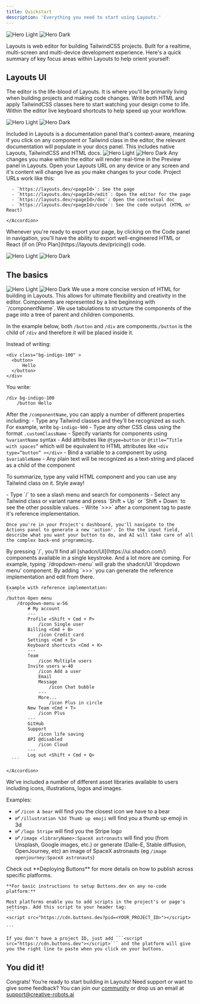 ```yaml
---
title: Quickstart
description: 'Everything you need to start using Layouts.'
---
```


<img
  className="block dark:hidden"
  src="/images/docs-hero-light.svg"
  alt="Hero Light"
/>
<img
  className="hidden dark:block"
  src="/images/docs-hero-light.svg"
  alt="Hero Dark"
/>

Layouts is web editor for building TailwindCSS projects. Built for a realtime, multi-screen and multi-device development experience.
Here's a quick summary of key focus areas within Layouts to help orient yourself:


## Layouts UI

<AccordionGroup>
  <Accordion title="Editor" icon="Text">
  The editor is the life-blood of Layouts. It is where you'll be primarily living when building projects and making code changes.
  Write both HTML and apply TailwindCSS classes here to start watching your design come to life. Within the editor live keyboard shortcuts to help speed up your workflow.  

 <img
  className="block dark:hidden"
  src="/images/editor_graphic.svg"
  alt="Hero Light"
/>
<img
  className="hidden dark:block"
  src="/images/editor_graphic.svg"
  alt="Hero Dark"
/>


  </Accordion>

  <Accordion title="Docs Panel" icon="book">
     Included in Layouts is a documentation panel that's context-aware, meaning if you click on any component or Tailwind class in the editor, the relevant documentation will populate in your docs panel. This includes native Layouts, TailwindCSS and HTML docs. 
   <img
  className="block dark:hidden"
  src="/images/docs_graphic.svg"
  alt="Hero Light"
/>
<img
  className="hidden dark:block"
  src="/images/docs_graphic.svg"
  alt="Hero Dark"
/>

  </Accordion>

   <Accordion title="Preview" icon="desktop">
    Any changes you make within the editor will render real-time in the Preview panel in Layouts. 
    Open your Layouts URL on any device or any screen and it's content will change live as you make changes to your code. 
    Project URLs work like this: 

      - `https://layouts.dev/<pageId>`: See the page
      - `https://layouts.dev/<pageId>/edit`: Open the editor for the page
      - `https://layouts.dev/<pageId>/doc`: Open the contextual doc
      - `https://layouts.dev/<pageId>/code`: See the code output (HTML or React)

    </Accordion>

  <Accordion title="Code" icon="code">
Whenever you're ready to export your page, by clicking on the Code panel in navigation, you'll have the ability to export well-engineered HTML or React (if on [Pro Plan](https://layouts.dev/pricing)) code.
  </Accordion>
</AccordionGroup>

<img
  className="block dark:hidden"
  src="/images/hero-graphic-UI.svg"
  alt="Hero Light"
/>
<img
  className="hidden dark:block"
  src="/images/hero-graphic-UI.svg"
  alt="Hero Dark"
/>

## The basics

<AccordionGroup>
  <Accordion title="Layouts Syntax" icon="code">
 <img
  className="block dark:hidden"
  src="/images/syntax_graphic.svg"
  alt="Hero Light"
/>
<img
  className="hidden dark:block"
  src="/images/syntax_graphic.svg"
  alt="Hero Dark"
/>
  We use a more concise version of HTML for building in Layouts. This allows for ultimate flexibility and creativity in the editor. 
  Components are represented by a line beginning with `/componentName`. We use tabulations to structure the components of the page into a tree of parent and children components. 
  
  In the example below, both `/button` and `/div` are components.`/button` is the child of `/div` and therefore it will be placed inside it. 
  
  Instead of writing: 
  ```
  <div class="bg-indigo-100" >
	<button>
		Hello
	</button>
</div>
```
You write: 
```
/div bg-indigo-100
	/button Hello
```

After the `/componentName`, you can apply a number of different properties including:
    - Type any Tailwind classes and they’ll be recognized as such. For example, write `bg-indigo-900`
    - Type any other CSS class using the format `.customClassName`
    - Specify variants for components using `%variantName` syntax
    - Add attributes like `@type=button` or `@title=”Title with spaces”` which will be equivalent to HTML attributes like `<div type=”button” ></div>`
    - Bind a variable to a component by using `$variableName`
    - Any plain text will be recognized as a text-string and placed as a child of the component

To summarize, type any valid HTML component and you can use any Tailwind class on it. Style away!

  </Accordion>

  <Accordion title="Keyboard actions" icon="keyboard">
     - Type `/` to see a slash menu and search for components
     - Select any Tailwind class or variant name and press `Shift + Up` or `Shift + Down` to see the other possible values. 
     - Write `>>>` after a component tag to paste it's reference implementation. 

    Once you're in your Project's dashboard, you'll navigate to the Actions panel to generate a new 'action'. In the the input field, describe what you want your button to do, and AI will take care of all the complex back-end programming.
  </Accordion>

   <Accordion title="Pre-made components" icon="bolt">
    By pressing `/`, you’ll find all [shadcn/UI](https://ui.shadcn.com/) components available in a single keystroke. And a lot more are coming.
    For example, typing `/dropdown-menu` will grab the shadcn/UI 'dropdown menu' component. By adding `>>>` you can generate the reference implementation and edit from there. 

    Example with reference implementation: 
    ```
    /button Open menu
    	/dropdown-menu w-56
    		# My account
    		---
    		Profile <Shift + Cmd + P>
    			/icon Single user
    		Billing <Cmd + B>
    			/icon Credit card
    		Settings <Cmd + S>
    		Keyboard shortcuts <Cmd + K>
    		---
    		Team
    			/icon Multiple users
    		Invite users w-40
    			/icon Add a user
    			Email
    			Message 
    				/icon Chat bubble
    			---
    			More...
    				/icon Plus in circle
    		New Team <Cmd + T>
    			/icon Plus
    		---
    		GitHub
    		Support 
    			/icon life saving
    		API @disabled
    			/icon Cloud
    		---
    		Log out <Shift + Cmd + Q>
      ```

    </Accordion>

  <Accordion title="Asset Libraries" icon="icons">
 We've included a number of different asset libraries available to users including icons, illustrations, logos and images.
 
 Examples:
  - **✅** `/icon A bear` will find you the closest icon we have to a bear
  - **✅** `/illustration %3d Thumb up emoji` will find you a thumb up emoji in 3d
  - **✅** `/logo Stripe` will find you the Stripe logo
  - **✅** `/image <libraryName>:SpaceX astronauts` will find you (from Unsplash, Google images, etc.) or generate (Dalle-E, Stable diffusion, OpenJourney, etc) an image of SpaceX astronauts (eg `/image openjourney:SpaceX astronauts`)

  </Accordion>
    <Accordion title="Exporting your code" icon="upload">
    Check out **Deploying Buttons** for more details on how to publish across specific platforms.

    **For basic instructions to setup Buttons.dev on any no-code platform:**

    Most platforms enable you to add scripts in the project's or page's settings. Add this script to your header tag: 
    ```
    <script src="https://cdn.buttons.dev?pid=<YOUR_PROJECT_ID>"></script>

    ```

    If you don't have a project ID, just add ```<script src="https://cdn.buttons.dev"></script>``` and the platform will give you the right line to paste when you click on your buttons.


  </Accordion>
</AccordionGroup>

## You did it!

Congrats! You’re ready to start building in Layouts! Need support or want to give some feedback? You can join our [community](https://discord.com) or drop us an email at support@creative-robots.ai

